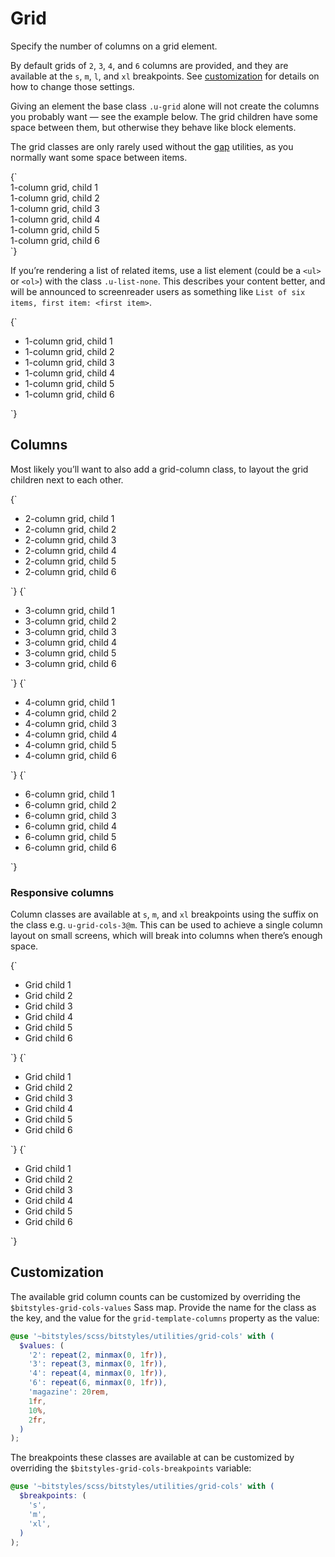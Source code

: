 
<Meta title="Utilities/grid-cols" />

# Grid

Specify the number of columns on a grid element.

By default grids of `2`, `3`, `4`, and `6` columns are provided, and they are available at the `s`, `m`, `l`, and `xl` breakpoints. See [customization](#customization) for details on how to change those settings.

Giving an element the base class `.u-grid` alone will not create the columns you probably want — see the example below. The grid children have some space between them, but otherwise they behave like block elements.

The grid classes are only rarely used without the [gap](/docs/utilities-gap--u-gap-l) utilities, as you normally want some space between items.

<Canvas>
  <Story name="u-grid">
    {`
      <div class="u-grid u-gap-l u-padding-m u-bg-grayscale-light">
        <div class="u-bg-grayscale-light-3 u-padding-m a-card">1-column grid, child 1</div>
        <div class="u-bg-grayscale-light-3 u-padding-m a-card">1-column grid, child 2</div>
        <div class="u-bg-grayscale-light-3 u-padding-m a-card">1-column grid, child 3</div>
        <div class="u-bg-grayscale-light-3 u-padding-m a-card">1-column grid, child 4</div>
        <div class="u-bg-grayscale-light-3 u-padding-m a-card">1-column grid, child 5</div>
        <div class="u-bg-grayscale-light-3 u-padding-m a-card">1-column grid, child 6</div>
      </div>
    `}
  </Story>
</Canvas>

If you’re rendering a list of related items, use a list element (could be a `<ul>` or `<ol>`) with the class `.u-list-none`. This describes your content better, and will be announced to screenreader users as something like `List of six items, first item: <first item>`.

<Canvas>
  <Story name="u-grid (list)">
    {`
      <ul class="u-grid u-gap-l u-list-none u-padding-m u-bg-grayscale-light">
        <li class="u-bg-grayscale-light-3 u-padding-m a-card">1-column grid, child 1</li>
        <li class="u-bg-grayscale-light-3 u-padding-m a-card">1-column grid, child 2</li>
        <li class="u-bg-grayscale-light-3 u-padding-m a-card">1-column grid, child 3</li>
        <li class="u-bg-grayscale-light-3 u-padding-m a-card">1-column grid, child 4</li>
        <li class="u-bg-grayscale-light-3 u-padding-m a-card">1-column grid, child 5</li>
        <li class="u-bg-grayscale-light-3 u-padding-m a-card">1-column grid, child 6</li>
      </ul>
    `}
  </Story>
</Canvas>

## Columns

Most likely you’ll want to also add a grid-column class, to layout the grid children next to each other.

<Canvas isColumn>
  <Story name="u-grid-cols-2">
    {`
      <ul class="u-grid u-gap-l u-grid-cols-2 u-padding-m u-bg-grayscale-light-1u-list-none">
        <li class="u-bg-grayscale-light-3 u-padding-m a-card">2-column grid, child 1</li>
        <li class="u-bg-grayscale-light-3 u-padding-m a-card">2-column grid, child 2</li>
        <li class="u-bg-grayscale-light-3 u-padding-m a-card">2-column grid, child 3</li>
        <li class="u-bg-grayscale-light-3 u-padding-m a-card">2-column grid, child 4</li>
        <li class="u-bg-grayscale-light-3 u-padding-m a-card">2-column grid, child 5</li>
        <li class="u-bg-grayscale-light-3 u-padding-m a-card">2-column grid, child 6</li>
      </ul>
    `}
  </Story>
  <Story name="u-grid-cols-3">
    {`
      <ul class="u-grid u-gap-l u-grid-cols-3 u-padding-m u-bg-grayscale-light-1u-list-none">
        <li class="u-bg-grayscale-light-3 u-padding-m a-card">3-column grid, child 1</li>
        <li class="u-bg-grayscale-light-3 u-padding-m a-card">3-column grid, child 2</li>
        <li class="u-bg-grayscale-light-3 u-padding-m a-card">3-column grid, child 3</li>
        <li class="u-bg-grayscale-light-3 u-padding-m a-card">3-column grid, child 4</li>
        <li class="u-bg-grayscale-light-3 u-padding-m a-card">3-column grid, child 5</li>
        <li class="u-bg-grayscale-light-3 u-padding-m a-card">3-column grid, child 6</li>
      </ul>
    `}
  </Story>
  <Story name="u-grid-cols-4">
    {`
      <ul class="u-grid u-gap-l u-grid-cols-4 u-padding-m u-bg-grayscale-light-1u-list-none">
        <li class="u-bg-grayscale-light-3 u-padding-m a-card">4-column grid, child 1</li>
        <li class="u-bg-grayscale-light-3 u-padding-m a-card">4-column grid, child 2</li>
        <li class="u-bg-grayscale-light-3 u-padding-m a-card">4-column grid, child 3</li>
        <li class="u-bg-grayscale-light-3 u-padding-m a-card">4-column grid, child 4</li>
        <li class="u-bg-grayscale-light-3 u-padding-m a-card">4-column grid, child 5</li>
        <li class="u-bg-grayscale-light-3 u-padding-m a-card">4-column grid, child 6</li>
      </ul>
    `}
  </Story>
  <Story name="u-grid-cols-6">
    {`
      <ul class="u-grid u-gap-l u-grid-cols-6 u-padding-m u-bg-grayscale-light-1u-list-none">
        <li class="u-bg-grayscale-light-3 u-padding-m a-card">6-column grid, child 1</li>
        <li class="u-bg-grayscale-light-3 u-padding-m a-card">6-column grid, child 2</li>
        <li class="u-bg-grayscale-light-3 u-padding-m a-card">6-column grid, child 3</li>
        <li class="u-bg-grayscale-light-3 u-padding-m a-card">6-column grid, child 4</li>
        <li class="u-bg-grayscale-light-3 u-padding-m a-card">6-column grid, child 5</li>
        <li class="u-bg-grayscale-light-3 u-padding-m a-card">6-column grid, child 6</li>
      </ul>
    `}
  </Story>
</Canvas>

### Responsive columns

Column classes are available at `s`, `m`, and `xl` breakpoints using the suffix on the class e.g. `u-grid-cols-3@m`. This can be used to achieve a single column layout on small screens, which will break into columns when there’s enough space.

<Canvas isColumn>
  <Story name="u-grid-cols-3@s">
    {`
      <ul class="u-grid u-gap-l u-grid-cols-3@s u-padding-m u-bg-grayscale-light-1u-list-none">
        <li class="u-bg-grayscale-light-3 u-padding-m a-card">Grid child 1</li>
        <li class="u-bg-grayscale-light-3 u-padding-m a-card">Grid child 2</li>
        <li class="u-bg-grayscale-light-3 u-padding-m a-card">Grid child 3</li>
        <li class="u-bg-grayscale-light-3 u-padding-m a-card">Grid child 4</li>
        <li class="u-bg-grayscale-light-3 u-padding-m a-card">Grid child 5</li>
        <li class="u-bg-grayscale-light-3 u-padding-m a-card">Grid child 6</li>
      </ul>
    `}
  </Story>
  <Story name="u-grid-cols-3@m">
    {`
      <ul class="u-grid u-gap-l u-grid-cols-3@m u-padding-m u-bg-grayscale-light-1u-list-none">
        <li class="u-bg-grayscale-light-3 u-padding-m a-card">Grid child 1</li>
        <li class="u-bg-grayscale-light-3 u-padding-m a-card">Grid child 2</li>
        <li class="u-bg-grayscale-light-3 u-padding-m a-card">Grid child 3</li>
        <li class="u-bg-grayscale-light-3 u-padding-m a-card">Grid child 4</li>
        <li class="u-bg-grayscale-light-3 u-padding-m a-card">Grid child 5</li>
        <li class="u-bg-grayscale-light-3 u-padding-m a-card">Grid child 6</li>
      </ul>
    `}
  </Story>
  <Story name="u-grid-cols-3@xl">
    {`
      <ul class="u-grid u-gap-l u-grid-cols-3@m u-padding-m u-bg-grayscale-light-1u-list-none">
        <li class="u-bg-grayscale-light-3 u-padding-m a-card">Grid child 1</li>
        <li class="u-bg-grayscale-light-3 u-padding-m a-card">Grid child 2</li>
        <li class="u-bg-grayscale-light-3 u-padding-m a-card">Grid child 3</li>
        <li class="u-bg-grayscale-light-3 u-padding-m a-card">Grid child 4</li>
        <li class="u-bg-grayscale-light-3 u-padding-m a-card">Grid child 5</li>
        <li class="u-bg-grayscale-light-3 u-padding-m a-card">Grid child 6</li>
      </ul>
    `}
  </Story>
</Canvas>

## Customization

The available grid column counts can be customized by overriding the `$bitstyles-grid-cols-values` Sass map. Provide the name for the class as the key, and the value for the `grid-template-columns` property as the value:

```scss
@use '~bitstyles/scss/bitstyles/utilities/grid-cols' with (
  $values: (
    '2': repeat(2, minmax(0, 1fr)),
    '3': repeat(3, minmax(0, 1fr)),
    '4': repeat(4, minmax(0, 1fr)),
    '6': repeat(6, minmax(0, 1fr)),
    'magazine': 20rem,
    1fr,
    10%,
    2fr,
  )
);
```

The breakpoints these classes are available at can be customized by overriding the `$bitstyles-grid-cols-breakpoints` variable:

```scss
@use '~bitstyles/scss/bitstyles/utilities/grid-cols' with (
  $breakpoints: (
    's',
    'm',
    'xl',
  )
);
```
